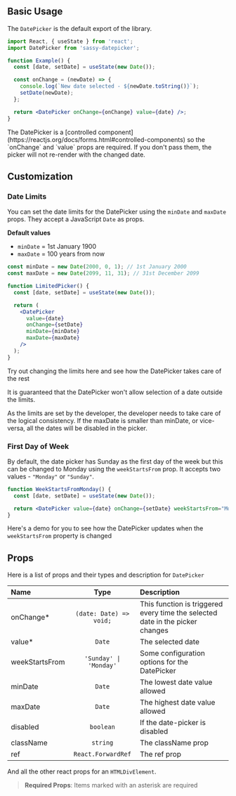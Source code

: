 
## Basic Usage

The `DatePicker` is the default export of the library.

```jsx
import React, { useState } from 'react';
import DatePicker from 'sassy-datepicker';

function Example() {
  const [date, setDate] = useState(new Date());

  const onChange = (newDate) => {
    console.log(`New date selected - ${newDate.toString()}`);
    setDate(newDate);
  };

  return <DatePicker onChange={onChange} value={date} />;
}
```

<Callout emoji="⚠️">
  The DatePicker is a [controlled
  component](https://reactjs.org/docs/forms.html#controlled-components) so the
  `onChange` and `value` props are required. If you don't pass them, the picker
  will not re-render with the changed date.
</Callout>

## Customization

### Date Limits

You can set the date limits for the DatePicker using the `minDate` and `maxDate` props. They accept a JavaScript `Date` as props.

**Default values**

- `minDate` = 1st January 1900
- `maxDate` = 100 years from now

```jsx
const minDate = new Date(2000, 0, 1); // 1st January 2000
const maxDate = new Date(2099, 11, 31); // 31st December 2099

function LimitedPicker() {
  const [date, setDate] = useState(new Date());

  return (
    <DatePicker
      value={date}
      onChange={setDate}
      minDate={minDate}
      maxDate={maxDate}
    />
  );
}
```

Try out changing the limits here and see how the DatePicker takes care of the rest

<LimitedDatepickerDemo />

It is guaranteed that the DatePicker won't allow selection of a date outside the limits.

<Callout emoji="⚠️">
  As the limits are set by the developer, the developer needs to take care of
  the logical consistency. If the maxDate is smaller than minDate, or
  vice-versa, all the dates will be disabled in the picker.
</Callout>

### First Day of Week

By default, the date picker has Sunday as the first day of the week but this can be changed to Monday using the `weekStartsFrom` prop. It accepts two values - `"Monday"` or `"Sunday"`.

```jsx
function WeekStartsFromMonday() {
  const [date, setDate] = useState(new Date());

  return <DatePicker value={date} onChange={setDate} weekStartsFrom="Monday" />;
}
```

Here's a demo for you to see how the DatePicker updates when the `weekStartsFrom` property is changed

<WeekStartsFromDemo />

## Props

Here is a list of props and their types and description for `DatePicker`

| Name           |          Type           | Description                                                                   |
| :------------- | :---------------------: | :---------------------------------------------------------------------------- |
| onChange\*     | `(date: Date) => void;` | This function is triggered every time the selected date in the picker changes |
| value\*        |         `Date`          | The selected date                                                             |
| weekStartsFrom | `'Sunday' \| 'Monday'`  | Some configuration options for the DatePicker                                 |
| minDate        |         `Date`          | The lowest date value allowed                                                 |
| maxDate        |         `Date`          | The highest date value allowed                                                |
| disabled       |        `boolean`        | If the date-picker is disabled                                                |
| className      |        `string`         | The className prop                                                            |
| ref            |   `React.ForwardRef`    | The ref prop                                                                  |

And all the other react props for an `HTMLDivElement`.

> **Required Props**: Items marked with an asterisk are required
